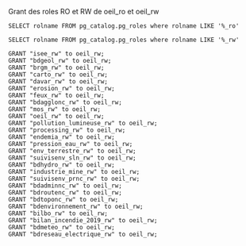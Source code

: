 Grant des roles RO et RW de oeil_ro et oeil_rw

```
SELECT rolname FROM pg_catalog.pg_roles where rolname LIKE '%_ro'
```

```
SELECT rolname FROM pg_catalog.pg_roles where rolname LIKE '%_rw'
```

```
GRANT "isee_rw" to oeil_rw;
GRANT "bdgeol_rw" to oeil_rw;
GRANT "brgm_rw" to oeil_rw;
GRANT "carto_rw" to oeil_rw;
GRANT "davar_rw" to oeil_rw;
GRANT "erosion_rw" to oeil_rw;
GRANT "feux_rw" to oeil_rw;
GRANT "bdagglonc_rw" to oeil_rw;
GRANT "mos_rw" to oeil_rw;
GRANT "oeil_rw" to oeil_rw;
GRANT "pollution_lumineuse_rw" to oeil_rw;
GRANT "processing_rw" to oeil_rw;
GRANT "endemia_rw" to oeil_rw;
GRANT "pression_eau_rw" to oeil_rw;
GRANT "env_terrestre_rw" to oeil_rw;
GRANT "suivisenv_sln_rw" to oeil_rw;
GRANT "bdhydro_rw" to oeil_rw;
GRANT "industrie_mine_rw" to oeil_rw;
GRANT "suivisenv_prnc_rw" to oeil_rw;
GRANT "bdadminnc_rw" to oeil_rw;
GRANT "bdroutenc_rw" to oeil_rw;
GRANT "bdtoponc_rw" to oeil_rw;
GRANT "bdenvironnement_rw" to oeil_rw;
GRANT "bilbo_rw" to oeil_rw;
GRANT "bilan_incendie_2019_rw" to oeil_rw;
GRANT "bdmeteo_rw" to oeil_rw;
GRANT "bdreseau_electrique_rw" to oeil_rw;
```
